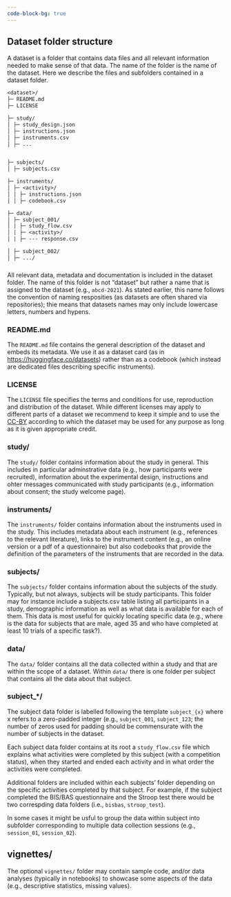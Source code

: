 ```yaml
---
code-block-bg: true
---
```


## Dataset folder structure


A dataset is a folder that contains data files and all relevant information needed to make sense of that data. The name of the folder is the name of the dataset. Here we describe the files and subfolders contained in a dataset folder.

```default
<dataset>/
├─ README.md
├─ LICENSE

├─ study/
│ ├─ study_design.json
│ ├─ instructions.json
│ ├─ instruments.csv
│ ├─ ...


├─ subjects/
│ ├─ subjects.csv

├─ instruments/
│ ├─ <activity>/
│ │ ├─ instructions.json
│ │ ├─ codebook.csv

├─ data/
│ ├─ subject_001/
│ | ├─ study_flow.csv
│ | ├─ <activity>/
│ | ├─ --- response.csv

│ ├─ subject_002/
│ ├─ .../


```


### <Dataset>

All relevant data, metadata and documentation is included in the dataset folder. The name of this folder is not "dataset" but rather a name that is assigned to the dataset (e.g., `abcd-2021`). As stated earlier, this name follows the convention of naming resposities (as datasets are often shared via repositories); thie means that datasets names may only include lowercase letters, numbers and hypens.


### README.md

The `README.md` file contains the general description of the dataset and embeds its metadata. We use it as a dataset card (as in [https://huggingface.co/datasets](HuggingFace)) rather than as a codebook (which instead are dedicated files describing specific instruments).


### LICENSE

The `LICENSE` file specifies the terms and conditions for use, reproduction and distribution of the dataset. While different licenses may apply to different parts of a dataset we recommend to keep it simple and to use the [CC-BY](https://creativecommons.org/licenses/by/4.0/) according to which the dataset may be used for any purpose as long as it is given appropriate credit.


### study/

The `study/` folder contains information about the study in general. This includes in particular adminstrative data (e.g., how participants were recruited), information about the experimental design, instructions and ohter messages communicated with study participants (e.g., information about consent; the study welcome page).


### instruments/

The `instruments/` folder contains information about the instruments used in the study. This includes metadata about each instrument (e.g., references to the relevant literature), links to the instrument content (e.g., an online version or a pdf of a questionnaire) but also codebooks that provide the definition of the parameters of the instruments that are recorded in the data.


### subjects/

The `subjects/` folder contains information about the subjects of the study. Typically, but not always, subjects will be study participants. This folder may for instance include a subjects.csv table listing all participants in a study, demographic information as well as what data is available for each of them. This data is most useful for quickly locating specific data (e.g., where is the data for subjects that are male, aged 35 and who have completed at least 10 trials of a specific task?).


### data/

The `data/` folder contains all the data collected within a study and that are within the scope of a dataset. Within `data/` there is one folder per subject that contains all the data about that subject.


### subject\_\*/

The subject data folder is labelled following the template `subject_{x}` where x refers to a zero-padded integer (e.g., `subject_001`, `subject_123`; the number of zeros used for padding should be commensurate with the number of subjects in the dataset.

Each subject data folder contains at its root a `study_flow.csv` file which explains what activities were completed by this subject (with a competition status), when they started and ended each activity and in what order the activities were completed.

Additional folders are included within each subjects' folder depending on the specific activities completed by that subject. For example, if the subject completed the BIS/BAS questionnaire and the Stroop test there would be two correspding data folders (i.e., `bisbas`, `stroop_test`).

In some cases it might be usful to group the data within subject into subfolder corresponding to multiple data collection sessions (e.g., `session_01`, `session_02`).


## vignettes/

The optional `vignettes/` folder may contain sample code, and/or data analyses (typically in notebooks) to showcase some aspects of the data (e.g., descriptive statistics, missing values).



